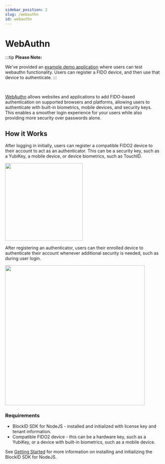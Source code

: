 ```yaml
---
sidebar_position: 2
slug: /webauthn
id: webauthn
---
```




# WebAuthn 


:::tip
**Please Note:**

We've provided an <a href="/devportal/demo/?tab=fidowebauthn" target="_blank"> example demo application</a> where users can test webauthn functionality. Users can register a FIDO device, and then use that device to authenticate. 
:::

<br />

<a href="https://fidoalliance.org/fido2/fido2-web-authentication-webauthn/" target="_blank">WebAuthn</a> allows websites and applications to add FIDO-based authentication on supported browsers and platforms, allowing users to authenticate with built-in biometrics, mobile devices, and security keys. This enables a smoother login experience for your users while also providing more security over passwords alone. 

## **How it Works**

After logging in initially, users can register a compatible FIDO2 device to their account to act as an authenticator. This can be a security key, such as a YubiKey, a mobile device, or device biometrics, such as TouchID. 


<img src={Webfido1} height="250" />


After registering an authenticator, users can their enrolled device to authenticate their account whenever additional security is needed, such as during user login.

<img src={Mobilefido2} height="450" />




### Requirements

- BlockID SDK for NodeJS - installed and initialized with license key and tenant information.
- Compatible FIDO2 device - this can be a hardware key, such as a YubiKey, or a device with built-in biometrics, such as a mobile device.

See [Getting Started](/docs#gettingstarted) for more information on installing and initializing the BlockID SDK for NodeJS. 




